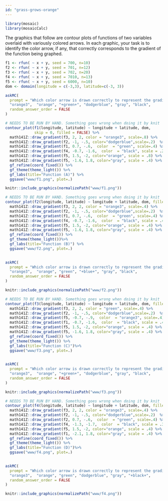 ```yaml
---
id: "grass-grows-orange"
---
```


```r

library(mosaic)
library(mosaicCalc)
```

The graphics that follow are contour plots of functions of two variables overlaid with variously colored arrows. In each graphic, your task is to identify the color arrow, if any, that correctly corresponds to the gradient of the function being graphed. 

```r
f1 <- rfun( ~ x + y, seed = 700, n=10)
f2 <- rfun( ~ x + y, seed = 701, n=12)
f3 <- rfun( ~ x + y, seed = 702, n=20)
f4 <- rfun( ~ x + y, seed = 7010, n=13)
f5 <- rfun( ~ x + y, seed = 6000, n=10)
dom <- domain(longitude = c(-3,3), latitude=c(-3, 3))
```


```r
askMC(
  prompt = "Which color arrow is drawn correctly to represent the gradient at that point of function (A)?",
  "orange3",  "orange", "+green+", "dodgerblue", "gray", "black",
  random_answer_order = FALSE
)
```


```r
# NEEDS TO BE RUN BY HAND. Something goes wrong when doing it by knit
contour_plot(f1(longitude, latitude) ~ longitude + latitude, dom, 
             skip = 0, filled = FALSE) %>%
  math141Z::draw_gradient(f3, 2, 2, color = "orange3", scale=.8) %>%
  math141Z::draw_gradient(f2, -1, -.5, color="dodgerblue",scale=.2)  %>%
  math141Z::draw_gradient(f1, 0.7, -.6,  color  = "green", scale=.4) %>%
  math141Z::draw_gradient(f4, -0.7, -1.6,  color  = "black", scale = .2) %>%
  math141Z::draw_gradient(f5, 1.5, -2, color="orange", scale = .8) %>%
  math141Z::draw_gradient(f5, -1.6, 1.8, color="gray", scale = .4) %>%
  gf_refine(coord_fixed()) %>%
  gf_theme(theme_light()) %>%
  gf_labs(title="Function (A)") %>%
  ggsave("www/f1.png", plot=.)
```

```r
knitr::include_graphics(normalizePath("www/f1.png"))
```

```r
# NEEDS TO BE RUN BY HAND. Something goes wrong when doing it by knit
contour_plot(f2(longitude, latitude) ~ longitude + latitude, dom, filled = FALSE) %>%
  math141Z::draw_gradient(f3, 2, 2, color = "orange3", scale=.4) %>%
  math141Z::draw_gradient(f2, -1, -.5, color="dodgerblue",scale=.2)  %>%
  math141Z::draw_gradient(f1, 0.7, -.6,  color  = "green", scale=.4) %>%
  math141Z::draw_gradient(f4, -0.7, -1.6,  color  = "black", scale = .4) %>%
  math141Z::draw_gradient(f5, 1.5, -2, color="orange", scale = .4) %>%
  math141Z::draw_gradient(f5, -1.6, 1.8, color="gray", scale = .4) %>%
  gf_refine(coord_fixed()) %>%
  gf_theme(theme_light())%>%
  gf_labs(title="Function (B)") %>%
  ggsave("www/f2.png", plot=.)
  
```
```r
askMC(
  prompt = "Which color arrow is drawn correctly to represent the gradient at that point of function (B)?",
  "orange3",  "orange", "green", "+blue+", "gray", "black",
  random_answer_order = FALSE
)
```


```r
knitr::include_graphics(normalizePath("www/f2.png"))
```




```r
# NEEDS TO BE RUN BY HAND. Something goes wrong when doing it by knit
contour_plot(f3(longitude, latitude) ~ longitude + latitude, dom, filled = FALSE) %>%
  math141Z::draw_gradient(f3, 2, 2, color = "green", scale=.4) %>%
  math141Z::draw_gradient(f2, -1, -.5, color="dodgerblue",scale=.2)  %>%
  math141Z::draw_gradient(f5, -0.7, -.9,  color  = "orange3", scale=.4) %>%
  math141Z::draw_gradient(f1, -0.7, -1.6,  color  = "black", scale = .4) %>%
  math141Z::draw_gradient(f5, 1.5, -2, color="orange", scale = .4) %>%
  math141Z::draw_gradient(f5, -1.6, 1.8, color="gray", scale = .4) %>%
  gf_refine(coord_fixed()) %>%
  gf_theme(theme_light()) %>%
  gf_labs(title="Function (C)")%>%
  ggsave("www/f3.png", plot=.)
  
```

```r
askMC(
  prompt = "Which color arrow is drawn correctly to represent the gradient at that point of function (C)?",
  "orange3",  "orange", "+green+", "dodgerblue", "gray", "black",
  random_answer_order = FALSE
)
```


```r
knitr::include_graphics(normalizePath("www/f3.png"))
```

```r
# NEEDS TO BE RUN BY HAND. Something goes wrong when doing it by knit
contour_plot(f4(longitude, latitude) ~ longitude + latitude, dom, filled = FALSE) %>%
  math141Z::draw_gradient(f3, 2, 2, color = "orange3", scale=.4) %>%
  math141Z::draw_gradient(f2, -1, -.5, color="dodgerblue",scale=.2)  %>%
  math141Z::draw_gradient(f2, 0.7, -.6,  color  = "green", scale=.4) %>%
  math141Z::draw_gradient(f4, -1.3, -1.7,  color  = "black", scale = .3) %>%
  math141Z::draw_gradient(f5, 1.5, -2, color="orange", scale = .4) %>%
  math141Z::draw_gradient(f1, -2.1, 1.8, color="gray", scale = .4) %>%
  gf_refine(coord_fixed()) %>%
  gf_theme(theme_light()) %>%
  gf_labs(title="Function (D)")%>%
  ggsave("www/f4.png", plot=.)
  
```
```r
askMC(
  prompt = "Which color arrow is drawn correctly to represent the gradient at that point of function (D)?",
  "orange3",  "orange", "green", "dodgerblue", "gray", "+black+",
  random_answer_order = FALSE
)
```


```r
knitr::include_graphics(normalizePath("www/f4.png"))
```


